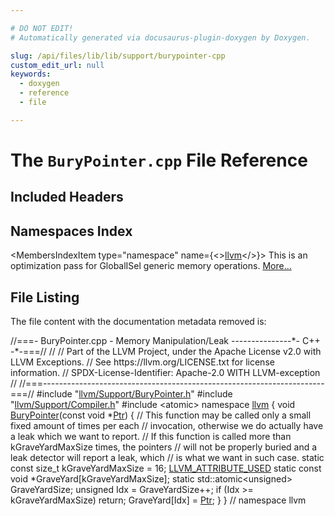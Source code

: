 ```yaml
---

# DO NOT EDIT!
# Automatically generated via docusaurus-plugin-doxygen by Doxygen.

slug: /api/files/lib/lib/support/burypointer-cpp
custom_edit_url: null
keywords:
  - doxygen
  - reference
  - file

---
```





# The `BuryPointer.cpp` File Reference

<DoxygenPage pluginConfig={pluginConfig}>



## Included Headers

<IncludesList>
<IncludesListItem
  filePath="llvm/Support/BuryPointer.h"
  permalink="/docs/api/files/include/include/llvm/include/llvm/support/burypointer-h"
  isLocal="true" />
<IncludesListItem
  filePath="llvm/Support/Compiler.h"
  permalink="/docs/api/files/include/include/llvm/include/llvm/support/compiler-h"
  isLocal="true" />
<IncludesListItem
  filePath="atomic"
  permalink=""
  isLocal="false" />
</IncludesList>

## Namespaces Index

<MembersIndex>

<MembersIndexItem
  type="namespace"
  name={<><a href="/docs/api/namespaces/llvm">llvm</a></>}>
This is an optimization pass for GlobalISel generic memory operations. <a href="/docs/api/namespaces/llvm/#details">More...</a>
</MembersIndexItem>

</MembersIndex>


## File Listing

The file content with the documentation metadata removed is:

<ProgramListing>

<Link id="l00001" /><CodeLine lineNumber="1"><Highlight kind="comment">//===- BuryPointer.cpp - Memory Manipulation/Leak ---------------&#42;- C++ -&#42;-===//</Highlight><Highlight kind="normal"></Highlight></CodeLine>
<Link id="l00002" /><CodeLine lineNumber="2"><Highlight kind="normal"></Highlight><Highlight kind="comment">//</Highlight><Highlight kind="normal"></Highlight></CodeLine>
<Link id="l00003" /><CodeLine lineNumber="3"><Highlight kind="normal"></Highlight><Highlight kind="comment">// Part of the LLVM Project, under the Apache License v2.0 with LLVM Exceptions.</Highlight><Highlight kind="normal"></Highlight></CodeLine>
<Link id="l00004" /><CodeLine lineNumber="4"><Highlight kind="normal"></Highlight><Highlight kind="comment">// See https://llvm.org/LICENSE.txt for license information.</Highlight><Highlight kind="normal"></Highlight></CodeLine>
<Link id="l00005" /><CodeLine lineNumber="5"><Highlight kind="normal"></Highlight><Highlight kind="comment">// SPDX-License-Identifier: Apache-2.0 WITH LLVM-exception</Highlight><Highlight kind="normal"></Highlight></CodeLine>
<Link id="l00006" /><CodeLine lineNumber="6"><Highlight kind="normal"></Highlight><Highlight kind="comment">//</Highlight><Highlight kind="normal"></Highlight></CodeLine>
<Link id="l00007" /><CodeLine lineNumber="7"><Highlight kind="normal"></Highlight><Highlight kind="comment">//===----------------------------------------------------------------------===//</Highlight><Highlight kind="normal"></Highlight></CodeLine>
<Link id="l00008" /><CodeLine lineNumber="8"><Highlight kind="normal"></Highlight></CodeLine>
<Link id="l00009" /><CodeLine lineNumber="9"><Highlight kind="normal"></Highlight><Highlight kind="preprocessor">#include &quot;<a href="/docs/api/files/include/include/llvm/include/llvm/support/burypointer-h">llvm/Support/BuryPointer.h</a>&quot;</Highlight><Highlight kind="normal"></Highlight></CodeLine>
<Link id="l00010" /><CodeLine lineNumber="10"><Highlight kind="normal"></Highlight><Highlight kind="preprocessor">#include &quot;<a href="/docs/api/files/include/include/llvm/include/llvm/support/compiler-h">llvm/Support/Compiler.h</a>&quot;</Highlight><Highlight kind="normal"></Highlight></CodeLine>
<Link id="l00011" /><CodeLine lineNumber="11"><Highlight kind="normal"></Highlight><Highlight kind="preprocessor">#include &lt;atomic&gt;</Highlight><Highlight kind="normal"></Highlight></CodeLine>
<Link id="l00012" /><CodeLine lineNumber="12"><Highlight kind="normal"></Highlight></CodeLine>
<Link id="l00013" /><CodeLine lineNumber="13"><Highlight kind="normal"></Highlight><Highlight kind="keyword">namespace </Highlight><Highlight kind="normal"><a href="/docs/api/namespaces/llvm">llvm</a> &#123;</Highlight></CodeLine>
<Link id="l00014" /><CodeLine lineNumber="14"><Highlight kind="normal"></Highlight></CodeLine>
<Link id="l00015" /><CodeLine lineNumber="15" lineLink="/docs/api/namespaces/llvm/#ae18b975c4cfc01423dfda64a7e2c8416"><Highlight kind="normal"></Highlight><Highlight kind="keywordtype">void</Highlight><Highlight kind="normal"> <a href="/docs/api/namespaces/llvm/#ae18b975c4cfc01423dfda64a7e2c8416">BuryPointer</a>(</Highlight><Highlight kind="keyword">const</Highlight><Highlight kind="normal"> </Highlight><Highlight kind="keywordtype">void</Highlight><Highlight kind="normal"> &#42;<a href="/docs/api/files/lib/lib/analysis/targetlibraryinfo-cpp/#aca185e6d0e9f423dbb24440206454872a11dbf501abf829b3ab7049c2d3a8a053">Ptr</a>) &#123;</Highlight></CodeLine>
<Link id="l00016" /><CodeLine lineNumber="16"><Highlight kind="normal">  </Highlight><Highlight kind="comment">// This function may be called only a small fixed amount of times per each</Highlight><Highlight kind="normal"></Highlight></CodeLine>
<Link id="l00017" /><CodeLine lineNumber="17"><Highlight kind="normal">  </Highlight><Highlight kind="comment">// invocation, otherwise we do actually have a leak which we want to report.</Highlight><Highlight kind="normal"></Highlight></CodeLine>
<Link id="l00018" /><CodeLine lineNumber="18"><Highlight kind="normal">  </Highlight><Highlight kind="comment">// If this function is called more than kGraveYardMaxSize times, the pointers</Highlight><Highlight kind="normal"></Highlight></CodeLine>
<Link id="l00019" /><CodeLine lineNumber="19"><Highlight kind="normal">  </Highlight><Highlight kind="comment">// will not be properly buried and a leak detector will report a leak, which</Highlight><Highlight kind="normal"></Highlight></CodeLine>
<Link id="l00020" /><CodeLine lineNumber="20"><Highlight kind="normal">  </Highlight><Highlight kind="comment">// is what we want in such case.</Highlight><Highlight kind="normal"></Highlight></CodeLine>
<Link id="l00021" /><CodeLine lineNumber="21"><Highlight kind="normal">  </Highlight><Highlight kind="keyword">static</Highlight><Highlight kind="normal"> </Highlight><Highlight kind="keyword">const</Highlight><Highlight kind="normal"> </Highlight><Highlight kind="keywordtype">size&#95;t</Highlight><Highlight kind="normal"> kGraveYardMaxSize = 16;</Highlight></CodeLine>
<Link id="l00022" /><CodeLine lineNumber="22"><Highlight kind="normal">  <a href="/docs/api/files/include/include/llvm/include/llvm/support/compiler-h/#a6881c00738b22a600dfee25a1c32dab3">LLVM&#95;ATTRIBUTE&#95;USED</a> </Highlight><Highlight kind="keyword">static</Highlight><Highlight kind="normal"> </Highlight><Highlight kind="keyword">const</Highlight><Highlight kind="normal"> </Highlight><Highlight kind="keywordtype">void</Highlight><Highlight kind="normal"> &#42;GraveYard&#91;kGraveYardMaxSize&#93;;</Highlight></CodeLine>
<Link id="l00023" /><CodeLine lineNumber="23"><Highlight kind="normal">  </Highlight><Highlight kind="keyword">static</Highlight><Highlight kind="normal"> std::atomic&lt;unsigned&gt; GraveYardSize;</Highlight></CodeLine>
<Link id="l00024" /><CodeLine lineNumber="24"><Highlight kind="normal">  </Highlight><Highlight kind="keywordtype">unsigned</Highlight><Highlight kind="normal"> Idx = GraveYardSize++;</Highlight></CodeLine>
<Link id="l00025" /><CodeLine lineNumber="25"><Highlight kind="normal">  </Highlight><Highlight kind="keywordflow">if</Highlight><Highlight kind="normal"> (Idx &gt;= kGraveYardMaxSize)</Highlight></CodeLine>
<Link id="l00026" /><CodeLine lineNumber="26"><Highlight kind="normal">    </Highlight><Highlight kind="keywordflow">return</Highlight><Highlight kind="normal">;</Highlight></CodeLine>
<Link id="l00027" /><CodeLine lineNumber="27"><Highlight kind="normal">  GraveYard&#91;Idx&#93; = <a href="/docs/api/files/lib/lib/analysis/targetlibraryinfo-cpp/#aca185e6d0e9f423dbb24440206454872a11dbf501abf829b3ab7049c2d3a8a053">Ptr</a>;</Highlight></CodeLine>
<Link id="l00028" /><CodeLine lineNumber="28"><Highlight kind="normal">&#125;</Highlight></CodeLine>
<Link id="l00029" /><CodeLine lineNumber="29"><Highlight kind="normal"></Highlight></CodeLine>
<Link id="l00030" /><CodeLine lineNumber="30"><Highlight kind="normal">&#125; </Highlight><Highlight kind="comment">// namespace llvm</Highlight><Highlight kind="normal"></Highlight></CodeLine>

</ProgramListing>


</DoxygenPage>
